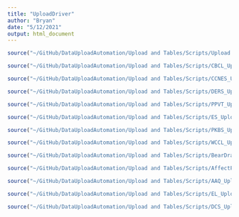 ```yaml
---
title: "UploadDriver"
author: "Bryan"
date: "5/12/2021"
output: html_document
---
```

```r
source("~/GitHub/DataUploadAutomation/Upload and Tables/Scripts/Upload Preparation.R")

```

```r
source("~/GitHub/DataUploadAutomation/Upload and Tables/Scripts/CBCL_Upload_Script.R")

```

```r
source("~/GitHub/DataUploadAutomation/Upload and Tables/Scripts/CCNES_Upload_Script.R")

```

```r
source("~/GitHub/DataUploadAutomation/Upload and Tables/Scripts/DERS_Upload_Script.R")

```

```r
source("~/GitHub/DataUploadAutomation/Upload and Tables/Scripts/PPVT_Upload_Script.R")

```

```r
source("~/GitHub/DataUploadAutomation/Upload and Tables/Scripts/ES_Upload_Script.R")

```

```r
source("~/GitHub/DataUploadAutomation/Upload and Tables/Scripts/PKBS_Upload_Script.R")

```

```r
source("~/GitHub/DataUploadAutomation/Upload and Tables/Scripts/WCCL_Upload_Script.R")

```

```r
source("~/GitHub/DataUploadAutomation/Upload and Tables/Scripts/BearDragon_Upload_Script.R")

```

```r
source("~/GitHub/DataUploadAutomation/Upload and Tables/Scripts/AffectPT_Upload_Script.R")

```

```r
source("~/GitHub/DataUploadAutomation/Upload and Tables/Scripts/AAQ_Upload_Script.R")

```

```r
source("~/GitHub/DataUploadAutomation/Upload and Tables/Scripts/EL_Upload_Table.R") 

```

```r
source("~/GitHub/DataUploadAutomation/Upload and Tables/Scripts/DCS_Upload_Script.R")

```

